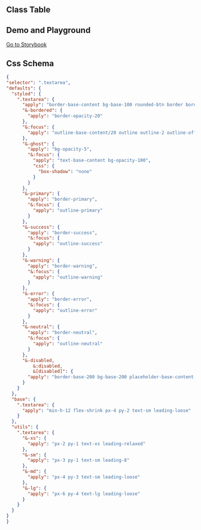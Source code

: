 
## Class Table

<CssTable name="textarea" />

## Demo and Playground

[Go to Storybook](https://story.ui.icebreaker.top/?path=/docs/data-entry-textarea--docs)

## Css Schema

```json
{
"selector": ".textarea",
"defaults": {
  "styled": {
    ".textarea": {
      "apply": "border-base-content bg-base-100 rounded-btn border border-opacity-0",
      "&-bordered": {
        "apply": "border-opacity-20"
      },
      "&:focus": {
        "apply": "outline-base-content/20 outline outline-2 outline-offset-2"
      },
      "&-ghost": {
        "apply": "bg-opacity-5",
        "&:focus": {
          "apply": "text-base-content bg-opacity-100",
          "css": {
            "box-shadow": "none"
          }
        }
      },
      "&-primary": {
        "apply": "border-primary",
        "&:focus": {
          "apply": "outline-primary"
        }
      },
      "&-success": {
        "apply": "border-success",
        "&:focus": {
          "apply": "outline-success"
        }
      },
      "&-warning": {
        "apply": "border-warning",
        "&:focus": {
          "apply": "outline-warning"
        }
      },
      "&-error": {
        "apply": "border-error",
        "&:focus": {
          "apply": "outline-error"
        }
      },
      "&-neutral": {
        "apply": "border-neutral",
        "&:focus": {
          "apply": "outline-neutral"
        }
      },
      "&-disabled,
          &:disabled,
          &[disabled]": {
        "apply": "border-base-200 bg-base-200 placeholder-base-content cursor-not-allowed text-opacity-20 placeholder-opacity-20"
      }
    }
  },
  "base": {
    ".textarea": {
      "apply": "min-h-12 flex-shrink px-4 py-2 text-sm leading-loose"
    }
  },
  "utils": {
    ".textarea": {
      "&-xs": {
        "apply": "px-2 py-1 text-xs leading-relaxed"
      },
      "&-sm": {
        "apply": "px-3 py-1 text-sm leading-8"
      },
      "&-md": {
        "apply": "px-4 py-3 text-sm leading-loose"
      },
      "&-lg": {
        "apply": "px-6 py-4 text-lg leading-loose"
      }
    }
  }
}
}
```